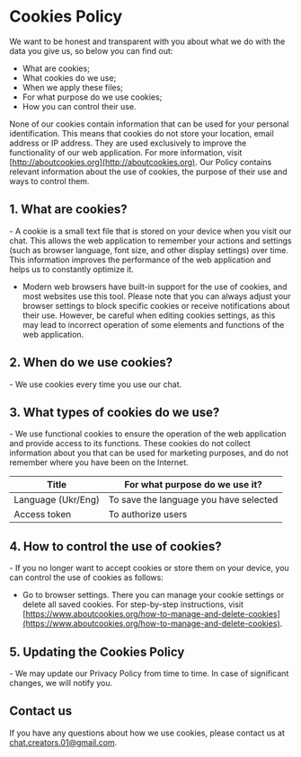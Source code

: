 # Cookies Policy

We want to be honest and transparent with you about what we do with the data
you give us, so below you can find out:

- What are cookies;
- What cookies do we use;
- When we apply these files;
- For what purpose do we use cookies;
- How you can control their use.

None of our cookies contain information that can be used for your personal
identification. This means that cookies do not store your location, email
address or IP address. They are used exclusively to improve the functionality
of our web application. For more information, visit
[http://aboutcookies.org](http://aboutcookies.org). Our Policy contains
relevant information about the use of cookies, the purpose of their use and
ways to control them.

## 1. What are cookies?

<div class="*:list-none">
- A cookie is a small text file that is stored on your device when you visit
our chat. This allows the web application to remember your actions and
settings (such as browser language, font size, and other display settings)
over time. This information improves the performance of the web application
and helps us to constantly optimize it.

- Modern web browsers have built-in support for the use of cookies, and most
websites use this tool. Please note that you can always adjust your browser
settings to block specific cookies or receive notifications about their use.
However, be careful when editing cookies settings, as this may lead to
incorrect operation of some elements and functions of the web application.
</div>

## 2. When do we use cookies?

<div class="*:list-none">
- We use cookies every time you use our chat.
</div>

## 3. What types of cookies do we use?

<div class="*:list-none">
- We use functional cookies to ensure the operation of the web application and
provide access to its functions. These cookies do not collect information
about you that can be used for marketing purposes, and do not remember where
you have been on the Internet.
</div>


| Title              | For what purpose do we use it?         |
| ------------------ | -------------------------------------- |
| Language (Ukr/Eng) | To save the language you have selected |
| Access token       | To authorize users                     |

## 4. How to control the use of cookies?

<div class="*:list-none">
- If you no longer want to accept cookies or store them on your device, you can
control the use of cookies as follows:

- Go to browser settings. There you can manage your cookie settings or delete all
saved cookies. For step-by-step instructions, visit
[https://www.aboutcookies.org/how-to-manage-and-delete-cookies](https://www.aboutcookies.org/how-to-manage-and-delete-cookies).
</div>

## 5. Updating the Cookies Policy

<div class="*:list-none">
- We may update our Privacy Policy from time to time. In case of significant
changes, we will notify you.
</div>

## Contact us

If you have any questions about how we use cookies, please contact us at
[chat.creators.01@gmail.com](mailto:chat.creators.01@gmail.com).
